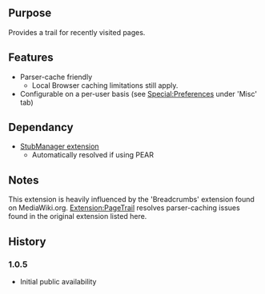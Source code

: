 {{Extension
|name        = PageTrail
|status      = beta
|type1       = parser function
|author      = [[user:jldupont|Jean-Lou Dupont]]
|image       =
|version     = 1.0.5
|update      =
|mediawiki   = tested on 1.11
|download    = see Installation
|readme      =
|changelog   = See SVN ($Id$)
|description = 
|parameters  =
|rights      =
|example     =
}}
== Purpose==
Provides a trail for recently visited pages.

== Features ==
* Parser-cache friendly
** Local Browser caching limitations still apply.
* Configurable on a per-user basis (see [[Special:Preferences]] under 'Misc' tab)

== Dependancy ==
* [[Extension:StubManager|StubManager extension]]
** Automatically resolved if using PEAR

{{Pear|PageTrail}}

== Notes ==
This extension is heavily influenced by the 'Breadcrumbs' extension found on MediaWiki.org. [[Extension:PageTrail]] resolves parser-caching issues found in the original extension listed here.

== History ==
=== 1.0.5 ===
* Initial public availability